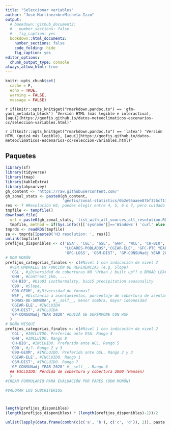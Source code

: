 ```yaml
---
title: "Seleccionar variables"
author: "José Martínez<br>Michela Izzo"
output:
  # bookdown::github_document2:
  #   number_sections: false
  #   fig_caption: yes
  bookdown::html_document2:
    number_sections: false
    code_folding: hide
    fig_caption: yes
editor_options: 
  chunk_output_type: console
always_allow_html: true
---
```


```r
knitr::opts_chunk$set(
  cache = F, 
  echo = TRUE,
  warning = FALSE,
  message = FALSE)
```

`r if(knitr::opts_knit$get("rmarkdown.pandoc.to") == 'gfm-yaml_metadata_block') 'Versión HTML (más legible e interactiva), [aquí](https://geofis.github.io/datos-meteoclimaticos-escenarios-cc/seleccion-variables.html)'`

`r if(knitr::opts_knit$get("rmarkdown.pandoc.to") == 'latex') 'Versión HTML (quizá más legible), [aquí](https://geofis.github.io/datos-meteoclimaticos-escenarios-cc/seleccion-variables.html)'`


## Paquetes

```r
library(sf)
library(tidyverse)
library(tmap)
library(kableExtra)
library(ahpsurvey)
gh_content <- 'https://raw.githubusercontent.com/'
gh_zonal_stats <- paste0(gh_content,
                         'geofis/zonal-statistics/0b2e95aaee87bf326cf132d28f4bd15220bb4ec7/out/')
res <- 7 #Resolución H3, puedes elegir entre 4, 5, 6 o 7, pero cuidado con valores >=6
tmpfile <- tempfile()
download.file(
  url = paste0(gh_zonal_stats, 'list_with_all_sources_all_resolution.RDS'),
  tmpfile, method = if(Sys.info()[['sysname']]=='Windows') 'curl' else 'libcurl')
tmprds <- readRDS(tmpfile)
za <- tmprds[[paste0('H3 resolution: ', res)]]
unlink(tmpfile)
prefijos_disponibles <- c('ESA', 'CGL', 'GSL', 'GHH', 'WCL', 'CH-BIO', 'G90', 'G90-GEOM',
                          "LUGARES-POBLADOS",'CGIAR-ELE', 'GFC-PTC YEAR 2000',
                          'GFC-LOSS', 'OSM-DIST', 'GP-CONSUNadj YEAR 2020')
# DON MONÓN
prefijos_categorias_finales <- c(#Nivel 1 con indicación de nivel 2
  #VER UMBRALES EN FUNCIÓN DE REFERENCIAS (e.g. Slope)
  'CGL', #¿Diversidad de coberturas NO "Urban / built up"? o BROAD LEAF+HERBACEOUS+SHRUBLAND
  'GHH', #contrast_1km, ...
  'CH-BIO', #bio03 isothermality, bio15 precipitation seasonality
  'G90', #Slope.
  'G90-GEOM', #¿Diversidad de formas?
  'WSF', #Distancia a asentamientos, porcentaje de cobertura de asentamientos, ELEGIDO 2019
  'HORAS-DE-SOMBRA', #__self__, menor sombra, mayor ideoneidad
  'CGIAR-ELE', #INCLUIDA
  'OSM-DIST', #INCLUIDA
  'GP-CONSUNadj YEAR 2020' #QUIZÁ SE SUPERPONE CON WSF
  )
# DOÑA MISQUI
prefijos_categorias_finales <- c(#Nivel 1 con indicación de nivel 2
  'CGL', #INCLUIDO. Preferido ante ESA. Rango 4
  'GHH', #INCLUIDO. Rango 8
  'CH-BIO', #INCLUIDO. Preferido ante WCL. Rango 5
  'G90', #¿?. Rango 2 y 3
  'G90-GEOM', #INCLUIDO. Preferido ante GSL. Rango 2 y 3
  'CGIAR-ELE', #INCLUIDO. Rango 1
  'OSM-DIST', #INCLUIDO. Rango 7
  'GP-CONSUNadj YEAR 2020' #__self__. Rango 6
  ## EXCLUIDO: Pérdida de cobertura y cobertura 2000 (Hansen)
  )
#CREAR FORMULARIO PARA EVALUACIÓN POR PARES (DON MONÓN)

#VALORAR LOS SUBCRITERIOS



length(prefijos_disponibles)
(length(prefijos_disponibles) * (length(prefijos_disponibles)-1))/2

```



```r
unlist(lapply(data.frame(combn(c(c('a', 'b'), c('c', 'd')), 2)), paste, collapse = '_'), use.names = F)
```

